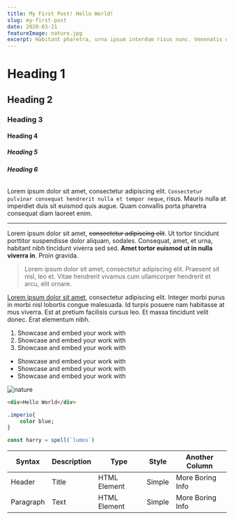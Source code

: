 ```yaml
---
title: My First Post! Hello World!
slug: my-first-post
date: 2020-03-21
featureImage: nature.jpg
excerpt: Habitant pharetra, urna ipsum interdum risus nunc. Venenatis orci, sagittis, elementum urna.
---
```


# **Heading 1**

## **Heading 2**

### **Heading 3**

#### **Heading 4**

##### **Heading 5**

###### **Heading 6**

Lorem ipsum dolor sit amet, consectetur adipiscing elit. ``Consectetur pulvinar consequat hendrerit nulla et tempor neque``, risus. Mauris nulla at imperdiet duis sit euismod quis augue. Quam convallis porta pharetra consequat diam laoreet enim.

<hr/>

Lorem ipsum dolor sit amet, <del>consectetur adipiscing elit</del>. Ut tortor tincidunt porttitor suspendisse dolor aliquam, sodales. Consequat, amet, et urna, habitant nibh tincidunt viverra sed sed. <strong>Amet tortor euismod ut in nulla viverra in</strong>. Proin gravida.

<blockquote>
Lorem ipsum dolor sit amet, consectetur adipiscing elit. Praesent sit nisl, leo et. Vitae hendrerit vivamus cum ullamcorper hendrerit et arcu, elit ornare.
</blockquote>

[Lorem ipsum dolor sit amet](https://www.google.com/), consectetur adipiscing elit. Integer morbi purus in morbi nisl lobortis congue malesuada. Id turpis posuere nam habitasse at mus viverra. Est at pretium facilisis cursus leo. Et massa tincidunt velit donec. Erat elementum nibh.

1. Showcase and embed your work with
2. Showcase and embed your work with
3. Showcase and embed your work with

- Showcase and embed your work with
- Showcase and embed your work with
- Showcase and embed your work with

![nature](./nature.jpg)

```html
<div>Hello World</div>
```

```css
.imperio{
    color blue;
}
```

```js
const harry = spell(`lumos`)
```

| Syntax    | Description | Type         | Style  | Another Column   |
| --------- | ------------| ------------ | ------ | ---------------- |
| Header    | Title       | HTML Element | Simple | More Boring Info |
| Paragraph | Text        | HTML Element | Simple | More Boring Info |